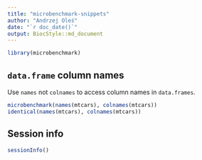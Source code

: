 ```yaml
---
title: "microbenchmark-snippets"
author: "Andrzej Oleś"
date: "`r doc_date()`"
output: BiocStyle::md_document
---
```


```r
library(microbenchmark)
```

## `data.frame` column names {#dataframe-column-names}

Use `names` not `colnames` to access column names in `data.frames`.

```r
microbenchmark(names(mtcars), colnames(mtcars))
identical(names(mtcars), colnames(mtcars))
```

## Session info

```r
sessionInfo()
```
